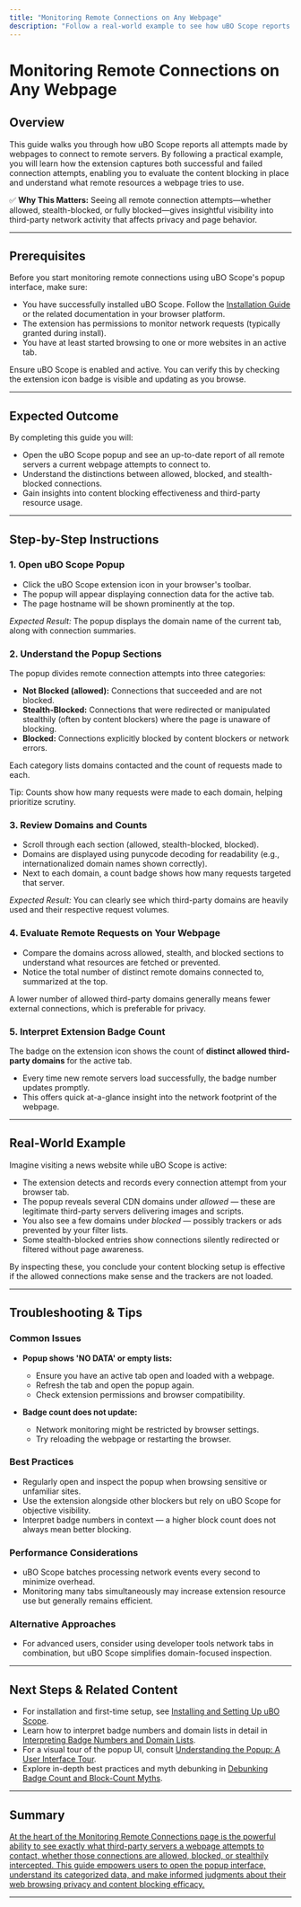 ```yaml
---
title: "Monitoring Remote Connections on Any Webpage"
description: "Follow a real-world example to see how uBO Scope reports all attempts to connect to remote servers. This guide describes how the extension tracks both successful and failed attempts, helping users evaluate content blocking and remote resource usage."
---
```


# Monitoring Remote Connections on Any Webpage

## Overview

This guide walks you through how uBO Scope reports all attempts made by webpages to connect to remote servers. By following a practical example, you will learn how the extension captures both successful and failed connection attempts, enabling you to evaluate the content blocking in place and understand what remote resources a webpage tries to use.

✅ **Why This Matters:** Seeing all remote connection attempts—whether allowed, stealth-blocked, or fully blocked—gives insightful visibility into third-party network activity that affects privacy and page behavior.

---

## Prerequisites

Before you start monitoring remote connections using uBO Scope's popup interface, make sure:

- You have successfully installed uBO Scope. Follow the [Installation Guide](https://github.com/gorhill/uBO-Scope) or the related documentation in your browser platform.
- The extension has permissions to monitor network requests (typically granted during install).
- You have at least started browsing to one or more websites in an active tab.

<Check>
Ensure uBO Scope is enabled and active. You can verify this by checking the extension icon badge is visible and updating as you browse.
</Check>

---

## Expected Outcome

By completing this guide you will:

- Open the uBO Scope popup and see an up-to-date report of all remote servers a current webpage attempts to connect to.
- Understand the distinctions between allowed, blocked, and stealth-blocked connections.
- Gain insights into content blocking effectiveness and third-party resource usage.


---

## Step-by-Step Instructions

### 1. Open uBO Scope Popup

- Click the uBO Scope extension icon in your browser's toolbar.
- The popup will appear displaying connection data for the active tab.
- The page hostname will be shown prominently at the top.

_Expected Result:_ The popup displays the domain name of the current tab, along with connection summaries.

### 2. Understand the Popup Sections

The popup divides remote connection attempts into three categories:

- **Not Blocked (allowed):** Connections that succeeded and are not blocked.
- **Stealth-Blocked:** Connections that were redirected or manipulated stealthily (often by content blockers) where the page is unaware of blocking.
- **Blocked:** Connections explicitly blocked by content blockers or network errors.

Each category lists domains contacted and the count of requests made to each.

<Info>
Tip: Counts show how many requests were made to each domain, helping prioritize scrutiny.
</Info>

### 3. Review Domains and Counts

- Scroll through each section (allowed, stealth-blocked, blocked).
- Domains are displayed using punycode decoding for readability (e.g., internationalized domain names shown correctly).
- Next to each domain, a count badge shows how many requests targeted that server.

_Expected Result:_ You can clearly see which third-party domains are heavily used and their respective request volumes.

### 4. Evaluate Remote Requests on Your Webpage

- Compare the domains across allowed, stealth, and blocked sections to understand what resources are fetched or prevented.
- Notice the total number of distinct remote domains connected to, summarized at the top.

<Tip>
A lower number of allowed third-party domains generally means fewer external connections, which is preferable for privacy.
</Tip>

### 5. Interpret Extension Badge Count

The badge on the extension icon shows the count of **distinct allowed third-party domains** for the active tab.

- Every time new remote servers load successfully, the badge number updates promptly.
- This offers quick at-a-glance insight into the network footprint of the webpage.

---

## Real-World Example

Imagine visiting a news website while uBO Scope is active:

- The extension detects and records every connection attempt from your browser tab.
- The popup reveals several CDN domains under _allowed_ — these are legitimate third-party servers delivering images and scripts.
- You also see a few domains under _blocked_ — possibly trackers or ads prevented by your filter lists.
- Some stealth-blocked entries show connections silently redirected or filtered without page awareness.

By inspecting these, you conclude your content blocking setup is effective if the allowed connections make sense and the trackers are not loaded.

---

## Troubleshooting & Tips

### Common Issues

- **Popup shows 'NO DATA' or empty lists:**
  - Ensure you have an active tab open and loaded with a webpage.
  - Refresh the tab and open the popup again.
  - Check extension permissions and browser compatibility.

- **Badge count does not update:**
  - Network monitoring might be restricted by browser settings.
  - Try reloading the webpage or restarting the browser.

### Best Practices

- Regularly open and inspect the popup when browsing sensitive or unfamiliar sites.
- Use the extension alongside other blockers but rely on uBO Scope for objective visibility.
- Interpret badge numbers in context — a higher block count does not always mean better blocking.

### Performance Considerations

- uBO Scope batches processing network events every second to minimize overhead.
- Monitoring many tabs simultaneously may increase extension resource use but generally remains efficient.

### Alternative Approaches

- For advanced users, consider using developer tools network tabs in combination, but uBO Scope simplifies domain-focused inspection.

---

## Next Steps & Related Content

- For installation and first-time setup, see [Installing and Setting Up uBO Scope](../getting-started/install-setup).
- Learn how to interpret badge numbers and domain lists in detail in [Interpreting Badge Numbers and Domain Lists](./interpreting-badge).
- For a visual tour of the popup UI, consult [Understanding the Popup: A User Interface Tour](../getting-started/tour-popup).
- Explore in-depth best practices and myth debunking in [Debunking Badge Count and Block-Count Myths](../../best-practices/myth-busting).

---

## Summary

<u>At the heart of the Monitoring Remote Connections page is the powerful ability to see exactly what third-party servers a webpage attempts to contact, whether those connections are allowed, blocked, or stealthily intercepted. This guide empowers users to open the popup interface, understand its categorized data, and make informed judgments about their web browsing privacy and content blocking efficacy.</u>

---